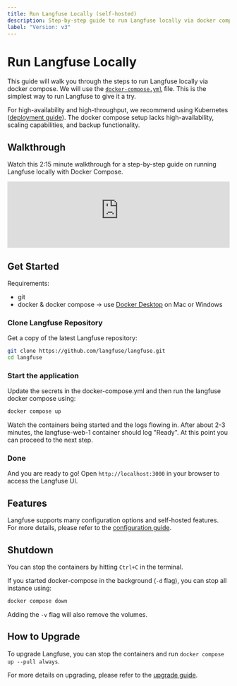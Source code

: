 ```yaml
---
title: Run Langfuse Locally (self-hosted)
description: Step-by-step guide to run Langfuse locally via docker compose.
label: "Version: v3"
---
```


# Run Langfuse Locally

This guide will walk you through the steps to run Langfuse locally via docker compose.
We will use the [`docker-compose.yml`](https://github.com/langfuse/langfuse/blob/main/docker-compose.yml) file.
This is the simplest way to run Langfuse to give it a try.

For high-availability and high-throughput, we recommend using Kubernetes ([deployment guide](/self-hosting/kubernetes-helm)).
The docker compose setup lacks high-availability, scaling capabilities, and backup functionality.

## Walkthrough

Watch this 2:15 minute walkthrough for a step-by-step guide on running Langfuse locally with Docker Compose.

<iframe
  width="100%"
  className="aspect-[15.94/9] rounded-lg border mt-6 w-full"
  src="https://www.youtube-nocookie.com/embed/we52x5-a_Ac?si=2rqAs0LNwqeq767W"
  title="YouTube video player"
  frameborder="0"
  allow="accelerometer; autoplay; clipboard-write; encrypted-media; gyroscope; picture-in-picture; web-share"
  referrerpolicy="strict-origin-when-cross-origin"
  allowFullScreen
></iframe>

## Get Started

Requirements:

- git
- docker & docker compose -> use [Docker Desktop](https://www.docker.com/products/docker-desktop/) on Mac or Windows

<Steps>

### Clone Langfuse Repository

Get a copy of the latest Langfuse repository:

```bash
git clone https://github.com/langfuse/langfuse.git
cd langfuse
```

### Start the application

Update the secrets in the docker-compose.yml and then run the langfuse docker compose using:

```bash
docker compose up
```

Watch the containers being started and the logs flowing in.
After about 2-3 minutes, the langfuse-web-1 container should log "Ready".
At this point you can proceed to the next step.

### Done

And you are ready to go! Open `http://localhost:3000` in your browser to access the Langfuse UI.

</Steps>

## Features

Langfuse supports many configuration options and self-hosted features.
For more details, please refer to the [configuration guide](/self-hosting/configuration).


<SelfHostFeatures />

## Shutdown

You can stop the containers by hitting `Ctrl+C` in the terminal.

If you started docker-compose in the background (`-d` flag), you can stop all instance using:

```bash
docker compose down
```

Adding the `-v` flag will also remove the volumes.

## How to Upgrade

To upgrade Langfuse, you can stop the containers and run `docker compose up --pull always`.

For more details on upgrading, please refer to the [upgrade guide](/self-hosting/upgrade).
